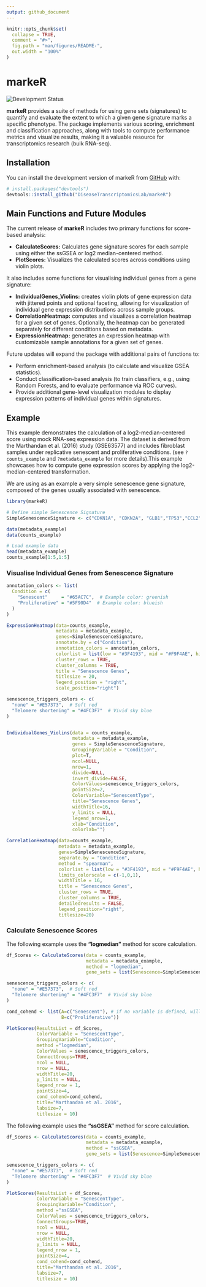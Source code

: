 ```yaml
---
output: github_document
---
```


<!-- README.md is generated from README.Rmd. Please edit that file -->

```r
knitr::opts_chunk$set(
  collapse = TRUE,
  comment = "#>",
  fig.path = "man/figures/README-",
  out.width = "100%"
)
```

# markeR

<!-- badges: start -->
![Development Status](https://img.shields.io/badge/status-development-yellowgreen)
<!-- badges: end -->


**markeR** provides a suite of methods for using gene sets (signatures) to quantify and evaluate the extent to which a given gene signature marks a specific phenotype. The package implements various scoring, enrichment and classification approaches, along with tools to compute performance metrics and visualize results, making it a valuable resource for transcriptomics research (bulk RNA-seq).

## Installation

You can install the development version of markeR from [GitHub](https://github.com/) with:

``` r
# install.packages("devtools")
devtools::install_github("DiseaseTranscriptomicsLab/markeR")
```

<!-- ## Methods -->

<!-- The package implements three main approaches for gene signature analysis: -->

<!-- **1. Score-based Methods:**   -->

<!-- These approaches compute a numerical score representing the expression of a gene signature per sample. -->

<!-- - **Log2 Median-Centered Scoring:** Measures signature expression by centering expression values relative to their median. -->
<!-- - **Single-Sample Gene Set Enrichment Analysis (ssGSEA):** Calculates an enrichment score for a given gene set in each sample. -->

<!-- **2. Enrichment-based Methods:**   -->

<!-- These methods evaluate whether a gene signature is significantly enriched in a ranked gene list. -->

<!-- - **Gene Set Enrichment Analysis (GSEA):** A rank-based method for testing enrichment significance in predefined gene sets. -->

<!-- **3. Classification-based Methods:**   -->

<!-- These approaches classify samples into phenotypic groups based on gene signature expression. -->

<!-- - **Random Forest Classification:** Uses decision trees to predict sample labels based on gene signature scores. -->

## Main Functions and Future Modules

The current release of **markeR** includes two primary functions for score-based analysis:

- **CalculateScores:** Calculates gene signature scores for each sample using either the ssGSEA or log2 median-centered method.
- **PlotScores:** Visualizes the calculated scores across conditions using violin plots.

It also includes some functions for visualising individual genes from a gene signature:

- **IndividualGenes_Violins:** creates violin plots of gene expression data with jittered points and optional faceting, allowing for visualization of individual gene expression distributions across sample groups.
- **CorrelationHeatmap:**  computes and visualizes a correlation heatmap for a given set of genes. Optionally, the heatmap can be generated separately for different conditions based on metadata.
- **ExpressionHeatmap:** generates an expression heatmap with customizable sample annotations for a given set of genes.

Future updates will expand the package with additional pairs of functions to:

- Perform enrichment-based analysis (to calculate and visualize GSEA statistics).
- Conduct classification-based analysis (to train classifiers, e.g., using Random Forests, and to evaluate performance via ROC curves).
- Provide additional gene-level visualization modules to display expression patterns of individual genes within signatures.


## Example

This example demonstrates the calculation of a log2-median-centered score using mock RNA-seq expression data. The dataset is derived from the Marthandan et al. (2016) study (GSE63577) and includes fibroblast samples under replicative senescent and proliferative conditions. (see `?counts_example` and `?metadata_example` for more details).This example showcases how to compute gene expression scores by applying the log2-median-centered transformation.

We are using as an example a very simple senescence gene signature, composed of the genes usually associated with senescence.

```r
library(markeR)
```

```r
# Define simple Senescence Signature
SimpleSenescenceSignature <- c("CDKN1A", "CDKN2A", "GLB1","TP53","CCL2")
```

```r
data(metadata_example)
data(counts_example)

# Load example data
head(metadata_example)
counts_example[1:5,1:5]
```

### Visualise Individual Genes from Senescence Signature

```r

annotation_colors <- list( 
  Condition = c(
    "Senescent"     = "#65AC7C",  # Example color: greenish
    "Proliferative" = "#5F90D4"  # Example color: blueish 
  )
)

ExpressionHeatmap(data=counts_example, 
                  metadata = metadata_example, 
                  genes=SimpleSenescenceSignature,  
                  annotate.by = c("Condition"),
                  annotation_colors = annotation_colors,
                  colorlist = list(low = "#3F4193", mid = "#F9F4AE", high = "#B44141"),
                  cluster_rows = TRUE, 
                  cluster_columns = TRUE,
                  title = "Senescence Genes", 
                  titlesize = 20,
                  legend_position = "right",
                  scale_position="right")
```

```r

senescence_triggers_colors <- c(
  "none" = "#E57373",  # Soft red   
  "Telomere shortening" = "#4FC3F7"  # Vivid sky blue  
)


IndividualGenes_Violins(data = counts_example, 
                        metadata = metadata_example, 
                        genes = SimpleSenescenceSignature, 
                        GroupingVariable = "Condition", 
                        plot=T, 
                        ncol=NULL, 
                        nrow=1, 
                        divide=NULL, 
                        invert_divide=FALSE,
                        ColorValues=senescence_triggers_colors, 
                        pointSize=2, 
                        ColorVariable="SenescentType", 
                        title="Senescence Genes", 
                        widthTitle=16,
                        y_limits = NULL,
                        legend_nrow=1, 
                        xlab="Condition",
                        colorlab="") 
```


```r

CorrelationHeatmap(data=counts_example, 
                   metadata = metadata_example, 
                   genes=SimpleSenescenceSignature, 
                   separate.by = "Condition", 
                   method = "spearman",  
                   colorlist = list(low = "#3F4193", mid = "#F9F4AE", high = "#B44141"),
                   limits_colorscale = c(-1,0,1), 
                   widthTitle = 16, 
                   title = "Senescence Genes", 
                   cluster_rows = TRUE, 
                   cluster_columns = TRUE,  
                   detailedresults = FALSE, 
                   legend_position="right",
                   titlesize=20)
```


### Calculate Senescence Scores

The following example uses the **"logmedian"** method for score calculation.

```r
df_Scores <- CalculateScores(data = counts_example, 
                             metadata = metadata_example, 
                             method = "logmedian", 
                             gene_sets = list(Senescence=SimpleSenescenceSignature))

senescence_triggers_colors <- c(
  "none" = "#E57373",  # Soft red   
  "Telomere shortening" = "#4FC3F7"  # Vivid sky blue  
)

cond_cohend <- list(A=c("Senescent"), # if no variable is defined, will be the first that appears in the ggplot
                    B=c("Proliferative"))

PlotScores(ResultsList = df_Scores, 
           ColorVariable = "SenescentType", 
           GroupingVariable="Condition",  
           method ="logmedian", 
           ColorValues = senescence_triggers_colors, 
           ConnectGroups=TRUE, 
           ncol = NULL, 
           nrow = NULL, 
           widthTitle=20, 
           y_limits = NULL, 
           legend_nrow = 1, 
           pointSize=4,
           cond_cohend=cond_cohend,
           title="Marthandan et al. 2016",
           labsize=7, 
           titlesize = 10)  

```

The following example uses the **"ssGSEA"** method for score calculation.


```r
df_Scores <- CalculateScores(data = counts_example, 
                             metadata = metadata_example, 
                             method = "ssGSEA", 
                             gene_sets = list(Senescence=SimpleSenescenceSignature))

senescence_triggers_colors <- c(
  "none" = "#E57373",  # Soft red   
  "Telomere shortening" = "#4FC3F7"  # Vivid sky blue  
)

PlotScores(ResultsList = df_Scores, 
           ColorVariable = "SenescentType", 
           GroupingVariable="Condition",  
           method ="ssGSEA", 
           ColorValues = senescence_triggers_colors, 
           ConnectGroups=TRUE, 
           ncol = NULL, 
           nrow = NULL, 
           widthTitle=20, 
           y_limits = NULL, 
           legend_nrow = 1, 
           pointSize=4,
           cond_cohend=cond_cohend,
           title="Marthandan et al. 2016",
           labsize=7, 
           titlesize = 10)  



```
